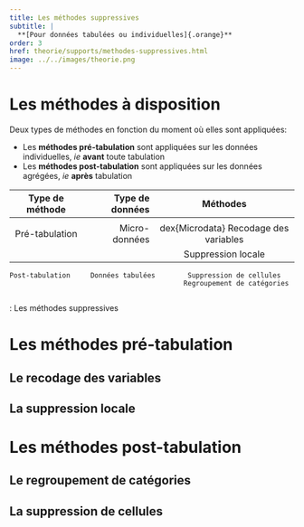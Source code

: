 ```yaml
---
title: Les méthodes suppressives
subtitle: |
  **[Pour données tabulées ou individuelles]{.orange}**
order: 3
href: theorie/supports/methodes-suppressives.html
image: ../../images/theorie.png
---
```


# Les méthodes à disposition

::: frame

Deux types de méthodes en fonction du moment où elles sont appliquées:

- Les **méthodes pré-tabulation** sont appliquées sur les données individuelles, *ie* **avant** toute tabulation
- Les **méthodes post-tabulation** sont appliquées sur les données agrégées, *ie* **après** tabulation

:::

::: frame

::: {#tab:my_label}
    Type de méthode     Type de données               **Méthodes**      
  ------------------ ------------------ --------------------------------------------
                                             <!-- Techniques de sous-échantillonnage    -->
    Pré-tabulation      Micro-données\index{Microdata}             Recodage des variables               
                                                   Suppression locale           

    Post-tabulation     Données tabulées        Suppression de cellules              
                                               Regroupement de catégories               
                                                          

  : Les méthodes suppressives
:::
:::

# Les méthodes pré-tabulation

## Le recodage des variables


## La suppression locale

# Les méthodes post-tabulation


## Le regroupement de catégories


## La suppression de cellules





